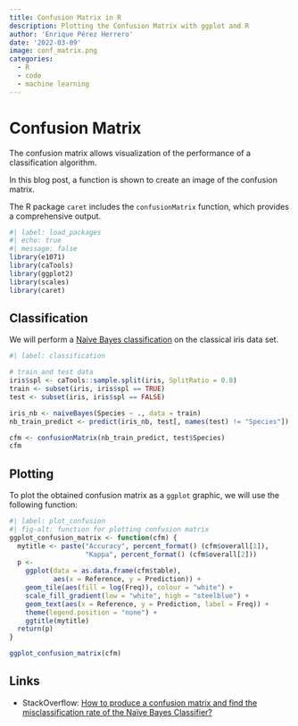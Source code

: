 ```yaml
---
title: Confusion Matrix in R
description: Plotting the Confusion Matrix with ggplot and R
author: 'Enrique Pérez Herrero'
date: '2022-03-09'
image: conf_matrix.png
categories:
  - R
  - code
  - machine learning
---
```



# Confusion Matrix

The confusion matrix allows visualization of the performance of a classification
algorithm.

In this blog post, a function is shown to create an image of the confusion
matrix.

The R package `caret` includes the `confusionMatrix` function, which provides a
comprehensive output.

```r
#| label: load_packages
#| echo: true
#| message: false
library(e1071)
library(caTools)
library(ggplot2)
library(scales)
library(caret)
```

## Classification

We will perform a [Naive Bayes
classification](https://en.wikipedia.org/wiki/Naive_Bayes_classifier) on the
classical iris data set.

```r
#| label: classification

# train and test data
iris$spl <- caTools::sample.split(iris, SplitRatio = 0.8)
train <- subset(iris, iris$spl == TRUE)
test <- subset(iris, iris$spl == FALSE)

iris_nb <- naiveBayes(Species ~ ., data = train)
nb_train_predict <- predict(iris_nb, test[, names(test) != "Species"])

cfm <- confusionMatrix(nb_train_predict, test$Species)
cfm
```

## Plotting

To plot the obtained confusion matrix as a `ggplot` graphic, we will use the
following function:

```r
#| label: plot_confusion
#| fig-alt: function for plotting confusion matrix
ggplot_confusion_matrix <- function(cfm) {
  mytitle <- paste("Accuracy", percent_format() (cfm$overall[1]),
                   "Kappa", percent_format() (cfm$overall[2]))
  p <-
    ggplot(data = as.data.frame(cfm$table),
           aes(x = Reference, y = Prediction)) +
    geom_tile(aes(fill = log(Freq)), colour = "white") +
    scale_fill_gradient(low = "white", high = "steelblue") +
    geom_text(aes(x = Reference, y = Prediction, label = Freq)) +
    theme(legend.position = "none") +
    ggtitle(mytitle)
  return(p)
}
```

```r
ggplot_confusion_matrix(cfm)
```

## Links

* StackOverflow: [How to produce a confusion matrix and find the misclassification rate of the Naïve Bayes Classifier?](https://stackoverflow.com/questions/46063234/how-to-produce-a-confusion-matrix-and-find-the-misclassification-rate-of-the-na%c3%af/46063613#46063613)
